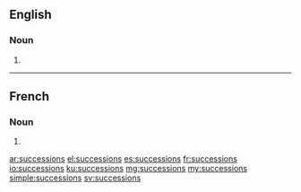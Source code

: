 ==English==

===Noun===
{{head|en|plural}}

# {{plural of|succession|lang=en}}

----

==French==

===Noun===
{{head|fr|plural}}

# {{plural of|succession|lang=fr}}

[[ar:successions]]
[[el:successions]]
[[es:successions]]
[[fr:successions]]
[[io:successions]]
[[ku:successions]]
[[mg:successions]]
[[my:successions]]
[[simple:successions]]
[[sv:successions]]